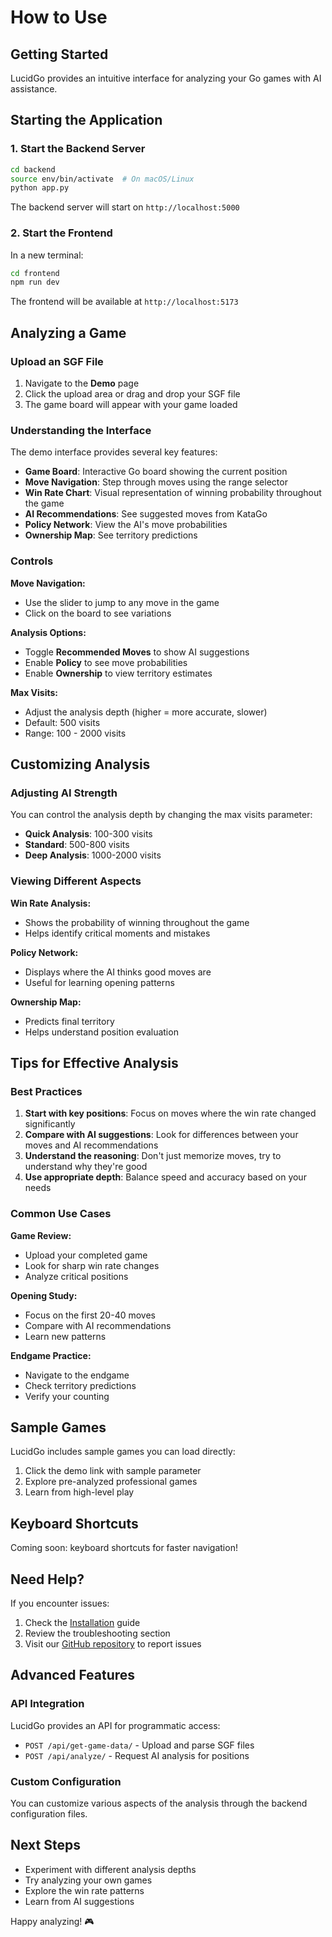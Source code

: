 # How to Use

## Getting Started

LucidGo provides an intuitive interface for analyzing your Go games with AI assistance.

## Starting the Application

### 1. Start the Backend Server

```bash
cd backend
source env/bin/activate  # On macOS/Linux
python app.py
```

The backend server will start on `http://localhost:5000`

### 2. Start the Frontend

In a new terminal:

```bash
cd frontend
npm run dev
```

The frontend will be available at `http://localhost:5173`

## Analyzing a Game

### Upload an SGF File

1. Navigate to the **Demo** page
2. Click the upload area or drag and drop your SGF file
3. The game board will appear with your game loaded

### Understanding the Interface

The demo interface provides several key features:

- **Game Board**: Interactive Go board showing the current position
- **Move Navigation**: Step through moves using the range selector
- **Win Rate Chart**: Visual representation of winning probability throughout the game
- **AI Recommendations**: See suggested moves from KataGo
- **Policy Network**: View the AI's move probabilities
- **Ownership Map**: See territory predictions

### Controls

**Move Navigation:**
- Use the slider to jump to any move in the game
- Click on the board to see variations

**Analysis Options:**
- Toggle **Recommended Moves** to show AI suggestions
- Enable **Policy** to see move probabilities
- Enable **Ownership** to view territory estimates

**Max Visits:**
- Adjust the analysis depth (higher = more accurate, slower)
- Default: 500 visits
- Range: 100 - 2000 visits

## Customizing Analysis

### Adjusting AI Strength

You can control the analysis depth by changing the max visits parameter:

- **Quick Analysis**: 100-300 visits
- **Standard**: 500-800 visits
- **Deep Analysis**: 1000-2000 visits

### Viewing Different Aspects

**Win Rate Analysis:**
- Shows the probability of winning throughout the game
- Helps identify critical moments and mistakes

**Policy Network:**
- Displays where the AI thinks good moves are
- Useful for learning opening patterns

**Ownership Map:**
- Predicts final territory
- Helps understand position evaluation

## Tips for Effective Analysis

### Best Practices

1. **Start with key positions**: Focus on moves where the win rate changed significantly
2. **Compare with AI suggestions**: Look for differences between your moves and AI recommendations
3. **Understand the reasoning**: Don't just memorize moves, try to understand why they're good
4. **Use appropriate depth**: Balance speed and accuracy based on your needs

### Common Use Cases

**Game Review:**
- Upload your completed game
- Look for sharp win rate changes
- Analyze critical positions

**Opening Study:**
- Focus on the first 20-40 moves
- Compare with AI recommendations
- Learn new patterns

**Endgame Practice:**
- Navigate to the endgame
- Check territory predictions
- Verify your counting

## Sample Games

LucidGo includes sample games you can load directly:

1. Click the demo link with sample parameter
2. Explore pre-analyzed professional games
3. Learn from high-level play

## Keyboard Shortcuts

Coming soon: keyboard shortcuts for faster navigation!

## Need Help?

If you encounter issues:

1. Check the [Installation](/docs/installation) guide
2. Review the troubleshooting section
3. Visit our [GitHub repository](https://github.com/YianXie/LucidGo) to report issues

## Advanced Features

### API Integration

LucidGo provides an API for programmatic access:

- `POST /api/get-game-data/` - Upload and parse SGF files
- `POST /api/analyze/` - Request AI analysis for positions

### Custom Configuration

You can customize various aspects of the analysis through the backend configuration files.

## Next Steps

- Experiment with different analysis depths
- Try analyzing your own games
- Explore the win rate patterns
- Learn from AI suggestions

Happy analyzing! 🎮
